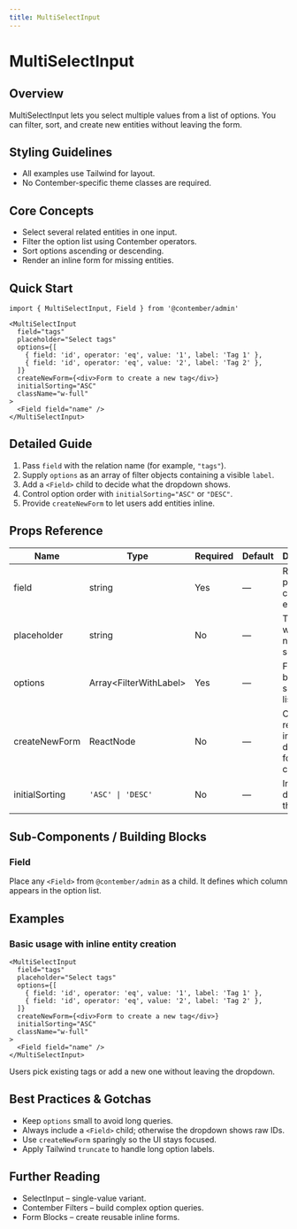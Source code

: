 ```yaml
---
title: MultiSelectInput
---
```


<!-- Edited by human: false -->
<!-- Examples count: 1 -->
<!-- Source examples: 1 -->
<!-- Playground examples: 0 -->
<!-- External examples: 0 -->
<!-- Import examples: 0 -->

# MultiSelectInput

## Overview
MultiSelectInput lets you select multiple values from a list of options.
You can filter, sort, and create new entities without leaving the form.

## Styling Guidelines
* All examples use Tailwind for layout.
* No Contember-specific theme classes are required.

## Core Concepts
* Select several related entities in one input.
* Filter the option list using Contember operators.
* Sort options ascending or descending.
* Render an inline form for missing entities.

## Quick Start
```tsx
import { MultiSelectInput, Field } from '@contember/admin'

<MultiSelectInput
  field="tags"
  placeholder="Select tags"
  options={[
    { field: 'id', operator: 'eq', value: '1', label: 'Tag 1' },
    { field: 'id', operator: 'eq', value: '2', label: 'Tag 2' },
  ]}
  createNewForm={<div>Form to create a new tag</div>}
  initialSorting="ASC"
  className="w-full"
>
  <Field field="name" />
</MultiSelectInput>
```

## Detailed Guide
1. Pass `field` with the relation name (for example, `"tags"`).
2. Supply `options` as an array of filter objects containing a visible `label`.
3. Add a `<Field>` child to decide what the dropdown shows.
4. Control option order with `initialSorting="ASC"` or `"DESC"`.
5. Provide `createNewForm` to let users add entities inline.

## Props Reference
| Name | Type | Required | Default | Description |
| ---- | ---- | -------- | ------- | ----------- |
| field | string | Yes | — | Relation path in the current entity. |
| placeholder | string | No | — | Text shown when nothing is selected. |
| options | Array\<FilterWithLabel\> | Yes | — | Filters that build the selectable list. |
| createNewForm | ReactNode | No | — | Component rendered inside the dropdown for inline creation. |
| initialSorting | `'ASC' \| 'DESC'` | No | — | Initial sort direction of the options. |

## Sub-Components / Building Blocks
### Field
Place any `<Field>` from `@contember/admin` as a child.
It defines which column appears in the option list.

## Examples
### Basic usage with inline entity creation
```tsx
<MultiSelectInput
  field="tags"
  placeholder="Select tags"
  options={[
    { field: 'id', operator: 'eq', value: '1', label: 'Tag 1' },
    { field: 'id', operator: 'eq', value: '2', label: 'Tag 2' },
  ]}
  createNewForm={<div>Form to create a new tag</div>}
  initialSorting="ASC"
  className="w-full"
>
  <Field field="name" />
</MultiSelectInput>
```
Users pick existing tags or add a new one without leaving the dropdown.

## Best Practices & Gotchas
* Keep `options` small to avoid long queries.
* Always include a `<Field>` child; otherwise the dropdown shows raw IDs.
* Use `createNewForm` sparingly so the UI stays focused.
* Apply Tailwind `truncate` to handle long option labels.

## Further Reading
* SelectInput – single-value variant.
* Contember Filters – build complex option queries.
* Form Blocks – create reusable inline forms.

<!-- End of Generated Documentation -->
